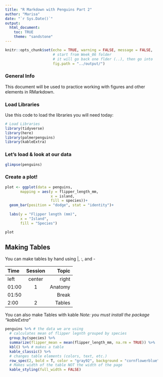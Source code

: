 ```yaml
---
title: "R Markdown with Penguins Part 2"
author: "Marisa"
date: "`r Sys.Date()`"
output: 
  html_document:
    toc: TRUE
    theme: "sandstone"
---
```


```r
knitr::opts_chunk$set(echo = TRUE, warning = FALSE, message = FALSE,
                      # start from Week_06 folder
                      # it will go back one flder (..), then go into                             output
                      fig.path = "../output/")
```

### General Info
This document will be used to practice working with figures and other elements in RMarkdown.

### Load Libraries
Use this code to load the libraries you will need today:
```r
# Load Libraries
library(tidyverse)
library(here)
library(palmerpenguins)
library(kableExtra)
```

### Let's load & look at our data

```r
glimpse(penguins)
```

### Create a plot!
<!-- Put name in {r } because chunk is associated with an output (plot).
Can do {,out.width="50%"} to change width of figure as a percent
Can do {, fig.width=5, fig.height=7} to change height and width of figure
Can do {, fig.asp=1.2} to change aspect ratio
Can do {, fig.align='center'} to center the plot-->

```r
plot <- ggplot(data = penguins,
       mapping = aes(y = flipper_length_mm,
                     x = island,
                     fill = species))+
  geom_bar(position = "dodge", stat = "identity")+
  
  labs(y = "Flipper length (mm)",
       x = "Island",
       fill = "Species")

plot
```
## Making Tables
You can make tables by hand using |, :, and -

| Time  | Session | Topic |
|:------|:-------:|------:|
| left  | center  | right |
| 01:00 | 1       | Anatomy|
| 01:50 |         | Break  |
| 2:00  | 2       | Tables |

You can also make Tables with kable
_Note: you must install the package "kableExtra"_

```r
penguins %>% # the data we are using
  # calculates mean of flipper legnth grouped by species
  group_by(species) %>% 
  summarize(flipper_mean = mean(flipper_length_mm, na.rm = TRUE)) %>%
  kbl() %>% # makes a table
  kable_classic() %>% 
  # changes table elements (colors, text, etc.)
  row_spec(2, bold = T, color = "gray92", background = "cornflowerblue") %>% 
  # Makes width of the table NOT the width of the page
  kable_styling(full_width = FALSE)
```

